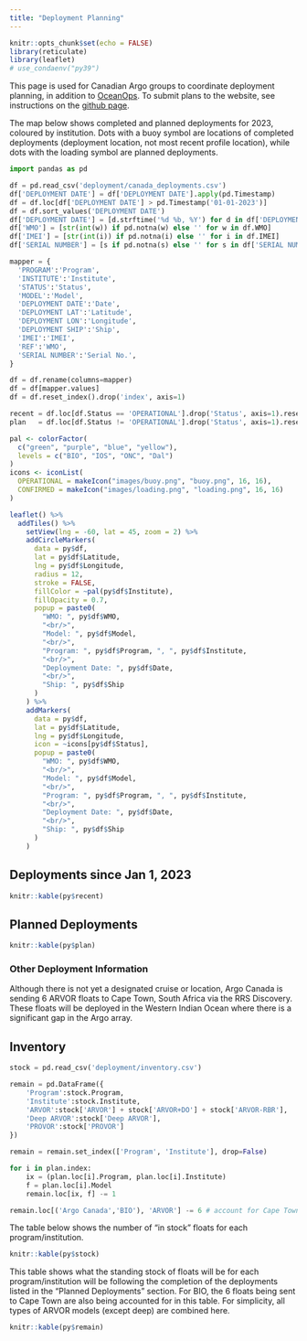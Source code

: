 ```yaml
---
title: "Deployment Planning"
---
```


```r
knitr::opts_chunk$set(echo = FALSE)
library(reticulate)
library(leaflet)
# use_condaenv("py39")
```

This page is used for Canadian Argo groups to coordinate deployment planning, in addition to [OceanOps](https://www.ocean-ops.org/board?t=argo). To submit plans to the website, see instructions on the [github page](https://github.com/ArgoCanada/blog/tree/master/deployment).

The map below shows completed and planned deployments for 2023, coloured by institution. Dots with a buoy symbol are locations of completed deployments (deployment location, not most recent profile location), while dots with the loading symbol are planned deployments.

```python
import pandas as pd

df = pd.read_csv('deployment/canada_deployments.csv')
df['DEPLOYMENT DATE'] = df['DEPLOYMENT DATE'].apply(pd.Timestamp)
df = df.loc[df['DEPLOYMENT DATE'] > pd.Timestamp('01-01-2023')]
df = df.sort_values('DEPLOYMENT DATE')
df['DEPLOYMENT DATE'] = [d.strftime('%d %b, %Y') for d in df['DEPLOYMENT DATE']]
df['WMO'] = [str(int(w)) if pd.notna(w) else '' for w in df.WMO]
df['IMEI'] = [str(int(i)) if pd.notna(i) else '' for i in df.IMEI]
df['SERIAL NUMBER'] = [s if pd.notna(s) else '' for s in df['SERIAL NUMBER']]

mapper = {
  'PROGRAM':'Program',
  'INSTITUTE':'Institute',
  'STATUS':'Status',
  'MODEL':'Model',
  'DEPLOYMENT DATE':'Date',
  'DEPLOYMENT LAT':'Latitude',
  'DEPLOYMENT LON':'Longitude',
  'DEPLOYMENT SHIP':'Ship',
  'IMEI':'IMEI',
  'REF':'WMO',
  'SERIAL NUMBER':'Serial No.',
}

df = df.rename(columns=mapper)
df = df[mapper.values]
df = df.reset_index().drop('index', axis=1)

recent = df.loc[df.Status == 'OPERATIONAL'].drop('Status', axis=1).reset_index().drop('index', axis=1)
plan   = df.loc[df.Status != 'OPERATIONAL'].drop('Status', axis=1).reset_index().drop('index', axis=1)
```

```r
pal <- colorFactor(
  c("green", "purple", "blue", "yellow"),
  levels = c("BIO", "IOS", "ONC", "Dal")
)
icons <- iconList(
  OPERATIONAL = makeIcon("images/buoy.png", "buoy.png", 16, 16),
  CONFIRMED = makeIcon("images/loading.png", "loading.png", 16, 16)
)

leaflet() %>%
  addTiles() %>%
    setView(lng = -60, lat = 45, zoom = 2) %>%
    addCircleMarkers(
      data = py$df,
      lat = py$df$Latitude,
      lng = py$df$Longitude,
      radius = 12,
      stroke = FALSE,
      fillColor = ~pal(py$df$Institute),
      fillOpacity = 0.7,
      popup = paste0(
        "WMO: ", py$df$WMO,
        "<br/>",
        "Model: ", py$df$Model,
        "<br/>",
        "Program: ", py$df$Program, ", ", py$df$Institute,
        "<br/>",
        "Deployment Date: ", py$df$Date,
        "<br/>",
        "Ship: ", py$df$Ship
      )
    ) %>%
    addMarkers(
      data = py$df,
      lat = py$df$Latitude,
      lng = py$df$Longitude,
      icon = ~icons[py$df$Status],
      popup = paste0(
        "WMO: ", py$df$WMO,
        "<br/>",
        "Model: ", py$df$Model,
        "<br/>",
        "Program: ", py$df$Program, ", ", py$df$Institute,
        "<br/>",
        "Deployment Date: ", py$df$Date,
        "<br/>",
        "Ship: ", py$df$Ship
      )
    )
```

## Deployments since Jan 1, 2023

```r
knitr::kable(py$recent)
```
## Planned Deployments

```r
knitr::kable(py$plan)
```

### Other Deployment Information

Although there is not yet a designated cruise or location, Argo Canada is sending 6 ARVOR floats to Cape Town, South Africa via the RRS Discovery. These floats will be deployed in the Western Indian Ocean where there is a significant gap in the Argo array.

## Inventory

```python
stock = pd.read_csv('deployment/inventory.csv')

remain = pd.DataFrame({
    'Program':stock.Program,
    'Institute':stock.Institute,
    'ARVOR':stock['ARVOR'] + stock['ARVOR+DO'] + stock['ARVOR-RBR'],
    'Deep ARVOR':stock['Deep ARVOR'],
    'PROVOR':stock['PROVOR']
})

remain = remain.set_index(['Program', 'Institute'], drop=False)

for i in plan.index:
    ix = (plan.loc[i].Program, plan.loc[i].Institute)
    f = plan.loc[i].Model
    remain.loc[ix, f] -= 1

remain.loc[('Argo Canada','BIO'), 'ARVOR'] -= 6 # account for Cape Town
```

The table below shows the number of "in stock" floats for each program/institution.

```r
knitr::kable(py$stock)
```

This table shows what the standing stock of floats will be for each program/institution will be following the completion of the deployments listed in the "Planned Deployments" section. For BIO, the 6 floats being sent to Cape Town are also being accounted for in this table. For simplicity, all types of ARVOR models (except deep) are combined here.

```r
knitr::kable(py$remain)
```
